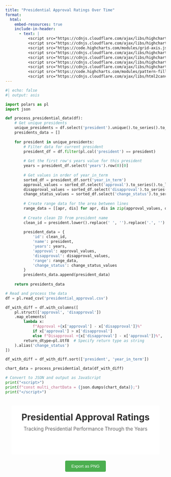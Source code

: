 ```yaml
---
title: "Presidential Approval Ratings Over Time"
format: 
  html:
    embed-resources: true
    include-in-header:
      - text: |
          <script src="https://cdnjs.cloudflare.com/ajax/libs/highcharts/11.2.0/highcharts.js"></script>
          <script src="https://cdnjs.cloudflare.com/ajax/libs/highcharts/11.2.0/highcharts-more.js"></script>
          <script src="https://code.highcharts.com/modules/grid-axis.js"></script>
          <script src="https://cdnjs.cloudflare.com/ajax/libs/highcharts/11.2.0/modules/exporting.js"></script>
          <script src="https://cdnjs.cloudflare.com/ajax/libs/highcharts/11.2.0/modules/offline-exporting.js"></script>
          <script src="https://cdnjs.cloudflare.com/ajax/libs/highcharts/11.2.0/modules/export-data.js"></script>
          <script src="https://cdnjs.cloudflare.com/ajax/libs/highcharts/11.2.0/modules/accessibility.js"></script>
          <script src="https://code.highcharts.com/modules/pattern-fill.js"></script>
          <script src="https://cdnjs.cloudflare.com/ajax/libs/html2canvas/1.4.1/html2canvas.min.js"></script>
---
```


```python
#| echo: false
#| output: asis

import polars as pl
import json

def process_presidential_data(df):
    # Get unique presidents
    unique_presidents = df.select('president').unique().to_series().to_list()
    presidents_data = []
    
    for president in unique_presidents:
        # Filter data for current president
        president_df = df.filter(pl.col('president') == president)
        
        # Get the first row's years value for this president
        years = president_df.select('years').row(0)[0]
        
        # Get values in order of year_in_term
        sorted_df = president_df.sort('year_in_term')
        approval_values = sorted_df.select('approval').to_series().to_list()
        disapproval_values = sorted_df.select('disapproval').to_series().to_list()
        change_status_values = sorted_df.select('change_status').to_series().to_list()
        
        # Create range data for the area between lines
        range_data = [[apr, dis] for apr, dis in zip(approval_values, disapproval_values)]
        
        # Create clean ID from president name
        clean_id = president.lower().replace(' ', '').replace('.', '')
        
        president_data = {
            'id': clean_id,
            'name': president,
            'years': years,
            'approval': approval_values,
            'disapproval': disapproval_values,
            'range': range_data,
            'change_status': change_status_values
        }
        presidents_data.append(president_data)
    
    return presidents_data

# Read and process the data
df = pl.read_csv('presidential_approval.csv')

df_with_diff = df.with_columns([
    pl.struct(['approval', 'disapproval'])
    .map_elements(
        lambda x: 
            f"Approval +{x['approval'] - x['disapproval']}%" 
            if x['approval'] > x['disapproval']
            else f"Disapproval +{x['disapproval'] - x['approval']}%",
        return_dtype=pl.Utf8  # Specify return type as string
    ).alias('change_status')
])

df_with_diff = df_with_diff.sort(['president', 'year_in_term'])

chart_data = process_presidential_data(df_with_diff)

# Convert to JSON and output as JavaScript
print("<script>")
print(f"const multi_chartData = {json.dumps(chart_data)};")
print("</script>")
```

```{=html}
<div style="padding: 20px;">
    <div id="export-container" style="background-color: white;">
        <!-- Title section -->
        <div style="text-align: center; padding: 20px 0 30px 0;">
            <h1 style="margin: 0; font-size: 2em; color: #333;">Presidential Approval Ratings</h1>
            <p style="margin: 10px 0 0 0; font-size: 1.1em; color: #666;">Tracking Presidential Performance Through the Years</p>
        </div>
        
        <!-- Charts grid -->
        <div id="chartsContainer" style="display: grid; grid-template-columns: repeat(3, 1fr); gap: 20px;">
            <div id="donaldtrump" style="min-width: 300px;"></div>
            <div id="barackobama" style="min-width: 300px;"></div>
            <div id="georgewbush" style="min-width: 300px;"></div>
            <div id="billclinton" style="min-width: 300px;"></div>
            <div id="georgehwbush" style="min-width: 300px;"></div>
            <div id="ronaldreagan" style="min-width: 300px;"></div>
            <div id="jimmycarter" style="min-width: 300px;"></div>
            <div id="geraldford" style="min-width: 300px;"></div>
            <div id="richardnixon" style="min-width: 300px;"></div>
        </div>
    </div>
    
    <!-- Button container -->
    <div style="text-align: center; padding: 20px;">
        <button onclick="exportCharts()" id="export-button" style="padding: 10px 20px; background-color: #4CAF50; color: white; border: none; border-radius: 4px; cursor: pointer;">
            Export as PNG
        </button>
    </div>
</div>

<script>
// Add event listener to the export button
document.getElementById('export-button').addEventListener('click', exportCharts);

function exportCharts() {
    const container = document.getElementById('export-container');
    
    html2canvas(container, {
        backgroundColor: 'white',
        scale: 2, // Increase quality
        logging: true,
        onclone: function(clonedDoc) {
            // Any modifications to the cloned document before capture
        }
    }).then(canvas => {
        // Convert canvas to PNG and trigger download
        const link = document.createElement('a');
        link.download = 'presidential_approval_charts.png';
        link.href = canvas.toDataURL('image/png');
        link.click();
    });
}

// Create charts
document.addEventListener('DOMContentLoaded', function() {
    multi_chartData.forEach(president => {        
        Highcharts.chart(president.id, {
            exporting: { enabled: false },
            title: {
                text: `${president.name}<br><span style="font-size: 12px; color: #666;">${president.years}</span>`,
                useHTML: true
            },
            yAxis: {
                title: { text: 'Rating (%)' },
                min: 20,
                max: 80,
                gridLineWidth: 1
            },
            xAxis: {
                title: { text: 'Years' },
                categories: ['0', '1', '2', '3', '4'],
                gridLineWidth: 1
            },
            legend: {
                align: 'center',
                verticalAlign: 'bottom'
            },
            plotOptions: {
                series: {
                    marker: {
                        enabled: false,
                        radius: 3
                    }
                },
                spline: {
                    tension: 0.4,
                    step: false
                }
            },
            tooltip: {
                shared: true,
                crosshairs: true,
                useHTML: true,
                formatter: function() {
                    let approveValue, disapproveValue;
                    this.points.forEach(point => {
                        if (point.series.name === 'Approval') {
                            approveValue = point.y;
                        } else if (point.series.name === 'Disapproval') {
                            disapproveValue = point.y;
                        }
                    });
                    
                    const difference = approveValue - disapproveValue;
                    const differenceText = difference > 0 ?
                        `Approval +${difference.toFixed(1)}%` :
                        `Disapproval +${(-difference).toFixed(1)}%`;
                    const differenceColor = difference > 0 ? '#059669' : '#EC4899';
                    
                    return `
                        <div style="font-family: sans-serif;">
                            <div style="font-size: 0.9em; color: #666; margin-bottom: 8px;">Year ${this.x}</div>
                            <div style="margin-bottom: 4px;">
                                <span style="color: #059669">●</span> Approval:
                                <b>${approveValue?.toFixed(1)}%</b>
                            </div>
                            <div style="margin-bottom: 8px;">
                                <span style="color: #EC4899">●</span> Disapproval:
                                <b>${disapproveValue?.toFixed(1)}%</b>
                            </div>
                            <div style="padding-top: 8px; border-top: 1px solid #eee;">
                                <span style="color: ${differenceColor}; font-weight: 500">
                                    ${differenceText}
                                </span>
                            </div>
                        </div>
                    `;
                }
            },
            series: [{
                name: 'Approval',
                type: 'spline',
                data: president.approval,
                color: '#059669',
                lineWidth: 2,
                zIndex: 2,
                marker: {
                    enabled: false,
                    radius: 3
                }
            }, {
                name: 'Disapproval',
                type: 'spline',
                data: president.disapproval,
                color: '#EC4899',
                lineWidth: 2,
                zIndex: 2,
                marker: {
                    enabled: false,
                    radius: 3
                }
            }, {
                type: 'areasplinerange',
                name: 'Range',
                data: president.range,
                color: '#6B7280',
                fillOpacity: 0.1,
                lineWidth: 0,
                showInLegend: false,
                enableMouseTracking: false,
                zIndex: 1
            }],
            credits: {
                enabled: false
            }
        });
    });
});
</script>

<style>
#export-button:hover {
    background-color: #45a049;
}
</style>
```